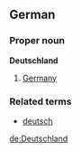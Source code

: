 == German ==
===Proper noun===
'''Deutschland''' 

# [[Germany]]

===Related terms===
*[[deutsch]]
[[de:Deutschland]]